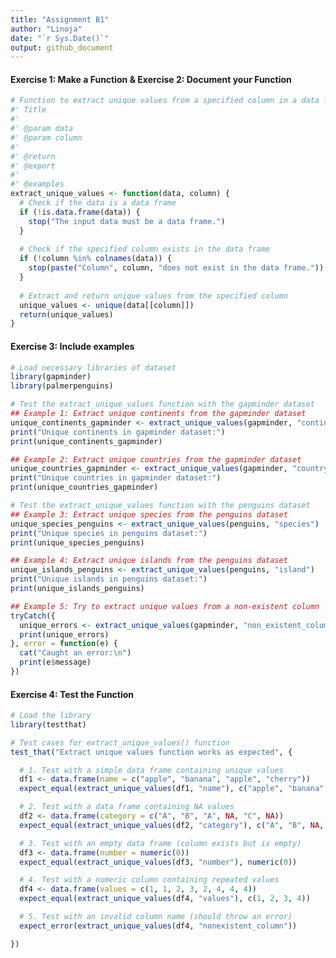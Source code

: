 ```yaml
---
title: "Assignment B1"
author: "Linoja"
date: "`r Sys.Date()`"
output: github_document
---
```


#### Exercise 1: Make a Function & Exercise 2: Document your Function
```r
# Function to extract unique values from a specified column in a data frame
#' Title
#'
#' @param data 
#' @param column 
#'
#' @return
#' @export
#'
#' @examples
extract_unique_values <- function(data, column) {
  # Check if the data is a data frame
  if (!is.data.frame(data)) {
    stop("The input data must be a data frame.")
  }
  
  # Check if the specified column exists in the data frame
  if (!column %in% colnames(data)) {
    stop(paste("Column", column, "does not exist in the data frame."))
  }
  
  # Extract and return unique values from the specified column
  unique_values <- unique(data[[column]])
  return(unique_values)
}
```


#### Exercise 3: Include examples #####
```r
# Load necessary libraries of dataset
library(gapminder)
library(palmerpenguins)

# Test the extract_unique_values function with the gapminder dataset
## Example 1: Extract unique continents from the gapminder dataset
unique_continents_gapminder <- extract_unique_values(gapminder, "continent")
print("Unique continents in gapminder dataset:")
print(unique_continents_gapminder)

## Example 2: Extract unique countries from the gapminder dataset
unique_countries_gapminder <- extract_unique_values(gapminder, "country")
print("Unique countries in gapminder dataset:")
print(unique_countries_gapminder)

# Test the extract_unique_values function with the penguins dataset
## Example 3: Extract unique species from the penguins dataset
unique_species_penguins <- extract_unique_values(penguins, "species")
print("Unique species in penguins dataset:")
print(unique_species_penguins)

## Example 4: Extract unique islands from the penguins dataset
unique_islands_penguins <- extract_unique_values(penguins, "island")
print("Unique islands in penguins dataset:")
print(unique_islands_penguins)

## Example 5: Try to extract unique values from a non-existent column
tryCatch({
  unique_errors <- extract_unique_values(gapminder, "non_existent_column")
  print(unique_errors)
}, error = function(e) {
  cat("Caught an error:\n")
  print(e$message)
})
```

#### Exercise 4: Test the Function ####
```r

# Load the library
library(testthat)

# Test cases for extract_unique_values() function
test_that("Extract unique values function works as expected", {

  # 1. Test with a simple data frame containing unique values
  df1 <- data.frame(name = c("apple", "banana", "apple", "cherry"))
  expect_equal(extract_unique_values(df1, "name"), c("apple", "banana", "cherry"))

  # 2. Test with a data frame containing NA values
  df2 <- data.frame(category = c("A", "B", "A", NA, "C", NA))
  expect_equal(extract_unique_values(df2, "category"), c("A", "B", NA, "C"))

  # 3. Test with an empty data frame (column exists but is empty)
  df3 <- data.frame(number = numeric(0))
  expect_equal(extract_unique_values(df3, "number"), numeric(0))

  # 4. Test with a numeric column containing repeated values
  df4 <- data.frame(values = c(1, 1, 2, 3, 2, 4, 4, 4))
  expect_equal(extract_unique_values(df4, "values"), c(1, 2, 3, 4))

  # 5. Test with an invalid column name (should throw an error)
  expect_error(extract_unique_values(df4, "nonexistent_column"))

})

```
